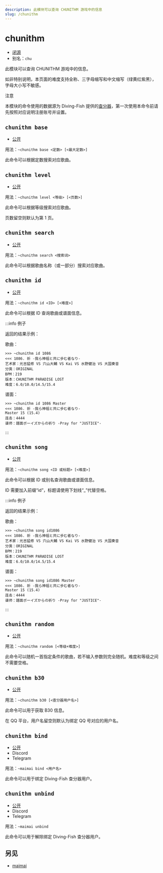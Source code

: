 ```yaml
---
description: 此模块可以查询 CHUNITHM 游戏中的信息
slug: /chunithm
---
```


# chunithm

-   [闭源](help/faq#为什么有些模块没有开源)
-   别名：`chu`

此模块可以查询 CHUNITHM 游戏中的信息。

如非特别说明，本页面的难度支持全称、三字母缩写和中文缩写（绿黄红紫黑），字母大小写不敏感。

注意

本模块的命令使用的数据源为 Diving-Fish 提供的[查分器](https://www.diving-fish.com/chunithmdx/prober/)，第一次使用本命令前请先按照对应说明注册账号并设置。

## `chunithm base`

-   [公开](permissions)

用法：`~chunithm base <定数> [<最大定数>]`

此命令可以根据定数搜索对应歌曲。

## `chunithm level`

-   [公开](permissions)

用法：`~chunithm level <等级> [<页数>]`

此命令可以根据等级搜索对应歌曲。

页数留空则默认为第 1 页。

## `chunithm search`

-   [公开](permissions)

用法：`~chunithm search <搜索词>`

此命令可以根据歌曲名称（或一部分）搜索对应歌曲。

## `chunithm id`

-   [公开](permissions)

用法：`~chunithm id <ID> [<难度>]`

此命令可以根据 ID 查询歌曲或谱面信息。

:::info 例子

返回的结果示例：

歌曲：

```
>>> ~chunithm id 1086
<<< 1086. 祈 -我ら神祖と共に歩む者なり-
艺术家：光吉猛修 VS 穴山大輔 VS Kai VS 水野健治 VS 大国奏音
分类：ORIGINAL
BPM：219
版本：CHUNITHM PARADISE LOST
难度：6.0/10.0/14.5/15.4
```

谱面：

```
>>> ~chunithm id 1086 Master
<<< 1086. 祈 -我ら神祖と共に歩む者なり-
Master 15 (15.4)
连击：4444
谱师：譜面ボーイズからの祈り -Pray for "JUSTICE"-
```

:::

## `chunithm song`

-   [公开](permissions)

用法：`~chunithm song <ID 或标题> [<难度>]`

此命令可以根据 ID 或别名查询歌曲或谱面信息。

ID 需要加入前缀“id”，标题请使用下划线“\_”代替空格。

:::info 例子

返回的结果示例：

歌曲：

```
>>> ~chunithm song id1086
<<< 1086. 祈 -我ら神祖と共に歩む者なり-
艺术家：光吉猛修 VS 穴山大輔 VS Kai VS 水野健治 VS 大国奏音
分类：ORIGINAL
BPM：219
版本：CHUNITHM PARADISE LOST
难度：6.0/10.0/14.5/15.4
```

谱面：

```
>>> ~chunithm song id1086 Master
<<< 1086. 祈 -我ら神祖と共に歩む者なり-
Master 15 (15.4)
连击：4444
谱师：譜面ボーイズからの祈り -Pray for "JUSTICE"-
```

:::

## `chunithm random`

-   [公开](permissions)

用法：`~chunithm random [<等级+难度>]`

此命令可以随机一首指定条件的歌曲，若不输入参数则完全随机。难度和等级之间不需要空格。

## `chunithm b30`

-   [公开](permissions)

用法：`~chunithm b30 [<查分器用户名>]`

此命令可以用于获取 B30 信息。

在 QQ 平台，用户名留空则默认为绑定 QQ 号对应的用户名。

## `chunithm bind`

-   [公开](permissions)
-   Discord
-   Telegram

用法：`~maimai bind <用户名>`

此命令可以用于绑定 Diving-Fish 查分器用户。

## `chunithm unbind`

-   [公开](permissions)
-   Discord
-   Telegram

用法：`~maimai unbind`

此命令可以用于解除绑定 Diving-Fish 查分器用户。

## 另见

-   [maimai](maimai)
